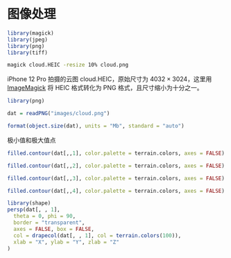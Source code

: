 # 图像处理 {#chap-image-manipulation}

```r
library(magick)
library(jpeg)
library(png)
library(tiff)
```

```bash
magick cloud.HEIC -resize 10% cloud.png
```

iPhone 12 Pro 拍摄的云图 cloud.HEIC，原始尺寸为 $4032 \times 3024$，这里用 [ImageMagick](https://imagemagick.org/) 将 HEIC 格式转化为 PNG 格式，且尺寸缩小为十分之一。

```r
library(png)
```

```r
dat = readPNG("images/cloud.png")

format(object.size(dat), units = "Mb", standard = "auto")
```

极小值和极大值点

```r
filled.contour(dat[,,1], color.palette = terrain.colors, axes = FALSE)
```

```r
filled.contour(dat[,,2], color.palette = terrain.colors, axes = FALSE)
```


```r
filled.contour(dat[,,3], color.palette = terrain.colors, axes = FALSE)
```


```r
filled.contour(dat[,,4], color.palette = terrain.colors, axes = FALSE)
```



```r
library(shape)
persp(dat[, , 1],
  theta = 0, phi = 90,
  border = "transparent",
  axes = FALSE, box = FALSE,
  col = drapecol(dat[, , 1], col = terrain.colors(100)),
  xlab = "X", ylab = "Y", zlab = "Z"
)
```

